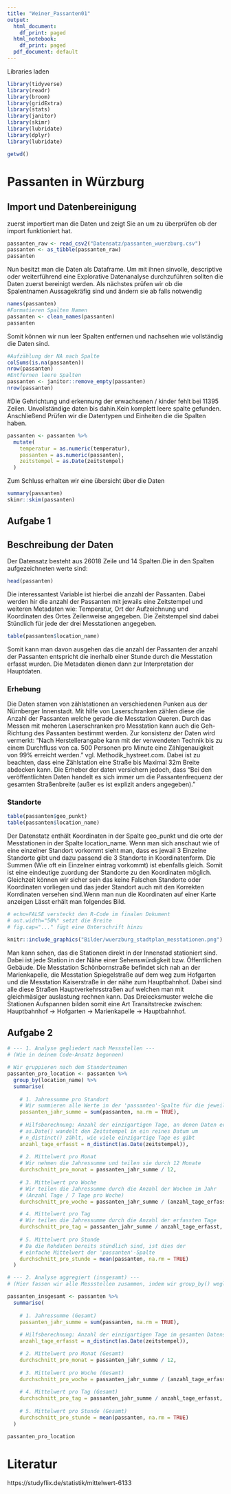 ```yaml
---
title: "Weiner_Passanten01"
output:
  html_document:
    df_print: paged
  html_notebook:
    df_print: paged
  pdf_document: default
---
```


Libraries laden

```r
library(tidyverse)
library(readr)
library(broom)
library(gridExtra)
library(stats)
library(janitor)
library(skimr)
library(lubridate)
library(dplyr)
library(lubridate)
```

```r
getwd()
```

# Passanten in Würzburg

## Import und Datenbereinigung

zuerst importiert man die Daten und zeigt Sie an um zu überprüfen ob der import funktioniert hat.

```r
passanten_raw <- read_csv2("Datensatz/passanten_wuerzburg.csv")
passanten <- as_tibble(passanten_raw)
passanten
```

Nun besitzt man die Daten als Dataframe. Um mit ihnen sinvolle, descriptive oder weiterführend eine Explorative Datenanalyse durchzuführen sollten die Daten zuerst bereinigt werden. Als nächstes prüfen wir ob die Spalentnamen Aussagekräfig sind und ändern sie ab falls notwendig

```r
names(passanten)
#Formatieren Spalten Namen
passanten <- clean_names(passanten)
passanten
```

Somit können wir nun leer Spalten entfernen und nachsehen wie vollständig die Daten sind.

```r
#Aufzählung der NA nach Spalte
colSums(is.na(passanten))
nrow(passanten)
#Entfernen leere Spalten
passanten <- janitor::remove_empty(passanten)
nrow(passanten)
```

#Die Gehrichtung und erkennung der erwachsenen / kinder fehlt bei 11395 Zeilen. Unvollständige daten bis dahin.Kein komplett leere spalte gefunden. Anschließend Prüfen wir die Datentypen und Einheiten die die Spalten haben.

```r
passanten <- passanten %>% 
  mutate(
    temperatur = as.numeric(temperatur),
    passanten = as.numeric(passanten),
    zeitstempel = as.Date(zeitstempel)
  )
```

Zum Schluss erhalten wir eine übersicht über die Daten

```r
summary(passanten)
skimr::skim(passanten)
```

## Aufgabe 1

## Beschreibung der Daten

Der Datensatz besteht aus 26018 Zeile und 14 Spalten.Die in den Spalten aufgezeichneten werte sind:

```r
head(passanten)
```

Die interessantest Variable ist hierbei die anzahl der Passanten. Dabei werden hir die anzahl der Passanten mit jewails eine Zeitstempel und weiteren Metadaten wie: Temperatur, Ort der Aufzeichnung und Koordinaten des Ortes Zeilenweise angegeben. Die Zeitstempel sind dabei Stündlich für jede der drei Messtationen angegeben.

```r
table(passanten$location_name)
```

Somit kann man davon ausgehen das die anzahl der Passanten der anzahl der Passanten entspricht die inerhalb einer Stunde durch die Messtation erfasst wurden. Die Metadaten dienen dann zur Interpretation der Hauptdaten.

### Erhebung

Die Daten stamen von zählstationen an verschiedenen Punken aus der Nürnberger Innenstadt. Mit hilfe von Laserschranken zählen diese die Anzahl der Passanten welche gerade die Messtation Queren. Durch das Messen mit meheren Laserschranken pro Messtation kann auch die Geh-Richtung des Passanten bestimmt werden. Zur konsistenz der Daten wird vermerkt: "Nach Herstellerangabe kann mit der verwendeten Technik bis zu einem Durchfluss von ca. 500 Personen pro Minute eine Zählgenauigkeit von 99% erreicht werden." vgl. Methodik_hystreet.com. Dabei ist zu beachten, dass eine Zählstation eine Straße bis Maximal 32m Breite abdecken kann. Die Erheber der daten versichern jedoch, dass "Bei den veröffentlichten Daten handelt es sich immer um die Passantenfrequenz der gesamten Straßenbreite (außer es ist explizit anders angegeben)."

### Standorte

```r
table(passanten$geo_punkt)
table(passanten$location_name)
```

Der Datenstatz enthält Koordinaten in der Spalte geo_punkt und die orte der Messtationen in der Spalte location_name. Wenn man sich anschaut wie of eine einzelner Standort vorkommt sieht man, dass es jewail 3 Einzelne Standorte gibt und dazu passend die 3 Standorte in Koordinatenform. Die Summen (Wie oft ein Einzelner eintrag vorkommt) ist ebenfalls gleich. Somit ist eine eindeutige zuordung der Standorte zu den Koordinaten möglich. Gleichzeit können wir sicher sein das keine Falschen Standorte oder Koordinaten vorliegen und das jeder Standort auch mit den Korrekten Korrdinaten versehen sind.Wenn man nun die Koordinaten auf einer Karte anzeigen Lässt erhält man folgendes Bild.

```r
# echo=FALSE versteckt den R-Code im finalen Dokument
# out.width="50%" setzt die Breite
# fig.cap="..." fügt eine Unterschrift hinzu

knitr::include_graphics("Bilder/wuerzburg_stadtplan_messtationen.png")
```
Man kann sehen, das die Stationen direkt in der Innenstad stationiert sind. Dabei ist jede Station in der Nähe einer Sehenswürdigkeit bzw. Öffentlichen Gebäude. Die Messtation Schönbornstraße befindet sich nah an der Marienkapelle, die Messtation Spiegelstraße auf dem weg zum Hofgarten und die Messtation Kaiserstraße in der nähe zum Hauptbahnhof. Dabei sind alle diese Straßen Hauptverkehrsstraßen auf welchen man mit gleichmäsiger auslastung rechnen kann. Das Dreiecksmuster welche die Stationen Aufspannen bilden somit eine Art Transitstrecke zwischen: Hauptbahnhof -> Hofgarten -> Marienkapelle -> Hauptbahnhof.

## Aufgabe 2

````r
# --- 1. Analyse gegliedert nach Messstellen ---
# (Wie in deinem Code-Ansatz begonnen)

# Wir gruppieren nach dem Standortnamen
passanten_pro_location <- passanten %>%
  group_by(location_name) %>%
  summarise(
    
    # 1. Jahressumme pro Standort
    # Wir summieren alle Werte in der 'passanten'-Spalte für die jeweilige Gruppe
    passanten_jahr_summe = sum(passanten, na.rm = TRUE),
    
    # Hilfsberechnung: Anzahl der einzigartigen Tage, an denen Daten erfasst wurden
    # as.Date() wandelt den Zeitstempel in ein reines Datum um
    # n_distinct() zählt, wie viele einzigartige Tage es gibt
    anzahl_tage_erfasst = n_distinct(as.Date(zeitstempel)),
    
    # 2. Mittelwert pro Monat
    # Wir nehmen die Jahressumme und teilen sie durch 12 Monate
    durchschnitt_pro_monat = passanten_jahr_summe / 12,
    
    # 3. Mittelwert pro Woche
    # Wir teilen die Jahressumme durch die Anzahl der Wochen im Jahr
    # (Anzahl Tage / 7 Tage pro Woche)
    durchschnitt_pro_woche = passanten_jahr_summe / (anzahl_tage_erfasst / 7),

    # 4. Mittelwert pro Tag
    # Wir teilen die Jahressumme durch die Anzahl der erfassten Tage
    durchschnitt_pro_tag = passanten_jahr_summe / anzahl_tage_erfasst,
    
    # 5. Mittelwert pro Stunde
    # Da die Rohdaten bereits stündlich sind, ist dies der 
    # einfache Mittelwert der 'passanten'-Spalte
    durchschnitt_pro_stunde = mean(passanten, na.rm = TRUE)
  )

# --- 2. Analyse aggregiert (insgesamt) ---
# (Hier fassen wir alle Messstellen zusammen, indem wir group_by() weglassen)

passanten_insgesamt <- passanten %>%
  summarise(
    
    # 1. Jahressumme (Gesamt)
    passanten_jahr_summe = sum(passanten, na.rm = TRUE),
    
    # Hilfsberechnung: Anzahl der einzigartigen Tage im gesamten Datensatz
    anzahl_tage_erfasst = n_distinct(as.Date(zeitstempel)),

    # 2. Mittelwert pro Monat (Gesamt)
    durchschnitt_pro_monat = passanten_jahr_summe / 12,
    
    # 3. Mittelwert pro Woche (Gesamt)
    durchschnitt_pro_woche = passanten_jahr_summe / (anzahl_tage_erfasst / 7),
    
    # 4. Mittelwert pro Tag (Gesamt)
    durchschnitt_pro_tag = passanten_jahr_summe / anzahl_tage_erfasst,
    
    # 5. Mittelwert pro Stunde (Gesamt)
    durchschnitt_pro_stunde = mean(passanten, na.rm = TRUE)
  )

passanten_pro_location
````


# Literatur
https://studyflix.de/statistik/mittelwert-6133
